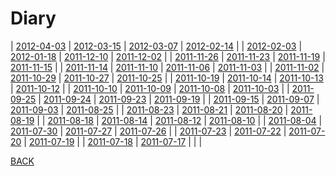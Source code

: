 = Diary =
| [[2012-04-03]] | [[2012-03-15]] | [[2012-03-07]] | [[2012-02-14]] |
| [[2012-02-03]] | [[2012-01-18]] | [[2011-12-10]] | [[2011-12-02]] |
| [[2011-11-26]] | [[2011-11-23]] | [[2011-11-19]] | [[2011-11-15]] |
| [[2011-11-14]] | [[2011-11-10]] | [[2011-11-06]] | [[2011-11-03]] |
| [[2011-11-02]] | [[2011-10-29]] | [[2011-10-27]] | [[2011-10-25]] |
| [[2011-10-19]] | [[2011-10-14]] | [[2011-10-13]] | [[2011-10-12]] |
| [[2011-10-10]] | [[2011-10-09]] | [[2011-10-08]] | [[2011-10-03]] |
| [[2011-09-25]] | [[2011-09-24]] | [[2011-09-23]] | [[2011-09-19]] |
| [[2011-09-15]] | [[2011-09-07]] | [[2011-09-03]] | [[2011-08-25]] |
| [[2011-08-23]] | [[2011-08-21]] | [[2011-08-20]] | [[2011-08-19]] |
| [[2011-08-18]] | [[2011-08-14]] | [[2011-08-12]] | [[2011-08-10]] |
| [[2011-08-04]] | [[2011-07-30]] | [[2011-07-27]] | [[2011-07-26]] |
| [[2011-07-23]] | [[2011-07-22]] | [[2011-07-20]] | [[2011-07-19]] |
| [[2011-07-18]] | [[2011-07-17]] |                |                |

[[../index| BACK]]

